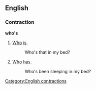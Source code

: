 ==English==
===Contraction===
'''who's'''

#[[Who]] [[is]].
#:Who's that in my bed?
#[[Who]] [[has]].
#:Who's been sleeping in my bed?

[[Category:English contractions]]